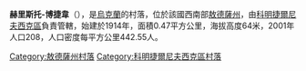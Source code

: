 {{coord|46|46|14|N|30|47|57|E|scale:30000|display=title}}

'''赫里斯托-博捷韋'''（{{lang-uk|Христо-Ботеве}}），是[[烏克蘭|烏克蘭]]的村落，位於該國西南部[[敖德薩州|敖德薩州]]，由[[科明捷爾尼夫西克區|科明捷爾尼夫西克區]]負責管轄，始建於1914年，面積0.47平方公里，海拔高度64米，2001年人口208，人口密度每平方公里442.55人。

{{DEFAULTSORT:Христо-Ботеве}}
[[Category:敖德薩州村落|Category:敖德薩州村落]]
[[Category:科明捷爾尼夫西克區村落|Category:科明捷爾尼夫西克區村落]]


{{Odessa-geo-stub}}
